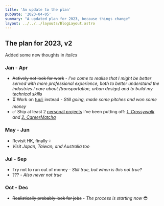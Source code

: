 ```yaml
---
title: 'An update to the plan'
pubDate: '2023-04-05'
summary: "A updated plan for 2023, because things change"
layout: ../../../layouts/BlogLayout.astro
---
```


## The plan for 2023, v2
Added some new thoughts in *italics*

### Jan - Apr
- ~~Actively not look for work~~ - *I've come to realise that I might be better served with more professional experience, both to better understand the industries I care about (transportation, urban design) and to build my technical skills*
- ⏳ Work on <a class="hover:text-indigo-800 dark:hover:text-yellow-200" href="https://trytuuli.com" target="_blank">tuuli</a> instead - *Still going, made some pitches and won some money*
- ✅ Ship at least 2 <a class="hover:text-indigo-800 dark:hover:text-yellow-200 no-underline" href="/work">personal projects</a> I've been putting off:  *<a class="hover:text-indigo-800 dark:hover:text-yellow-200 no-underline" href="/blog/crossywalk">1. Crossywalk</a> and <a class="hover:text-indigo-800 dark:hover:text-yellow-200 no-underline" href="/blog/matcha">2. CareerMatcha</a>*

### May - Jun
- Revisit HK, finally 💀
- *Visit Japan, Taiwan, and Australia too*

### Jul - Sep
- Try not to run out of money - *Still true, but when is this not true?*
- ??? - *Also never not true*

### Oct - Dec
- ~~Realistically probably look for jobs~~ - *The process is starting now* 😎
